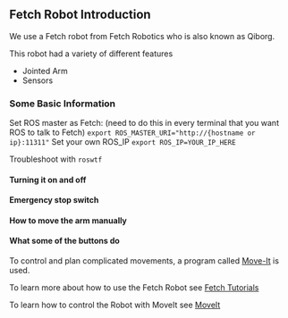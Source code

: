 ## Fetch Robot Introduction

We use a Fetch robot from Fetch Robotics who is also known as Qiborg.

This robot had a variety of different features

- Jointed Arm
- Sensors

### Some Basic Information
Set ROS master as Fetch: (need to do this in every terminal that you want ROS to talk to Fetch)
`export ROS_MASTER_URI="http://{hostname or ip}:11311"`
Set your own ROS_IP
`export ROS_IP=YOUR_IP_HERE`

Troubleshoot with 
`roswtf`

#### Turning it on and off

#### Emergency stop switch

#### How to move the arm manually

#### What some of the buttons do

To control and plan complicated movements, a program called [Move-It](https://moveit.ros.org/) is used.

To learn more about how to use the Fetch Robot see [Fetch Tutorials](fetch/FetchTutorials)

To learn how to control the Robot with MoveIt see [MoveIt](https://moveit.ros.org/)
